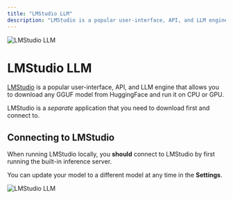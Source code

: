 ```yaml
---
title: "LMStudio LLM"
description: "LMStudio is a popular user-interface, API, and LLM engine that allows you to download any GGUF model from HuggingFace and run it on CPU or GPU."
---
```



<Image
  src="/images/anythingllm-setup/llm-configuration/local/lmstudio/thumbnail.png" 
  height={1080} 
  width={1920} 
  quality={100}
  alt="LMStudio LLM"
/>


# LMStudio LLM

[LMStudio](https://lmstudio.ai) is a popular user-interface, API, and LLM engine that allows you to download any GGUF model from HuggingFace and run it on CPU or GPU. 

LMStudio is a *separate* application that you need to download first and connect to. 


## Connecting to LMStudio

When running LMStudio locally, you **should** connect to LMStudio by first running the built-in inference server.

You can update your model to a different model at any time in the **Settings**.

<Image
  src="/images/anythingllm-setup/llm-configuration/local/lmstudio/lmstudio-llm.png" 
  height={1080} 
  width={1920} 
  quality={100}
  alt="LMStudio LLM"
/>
